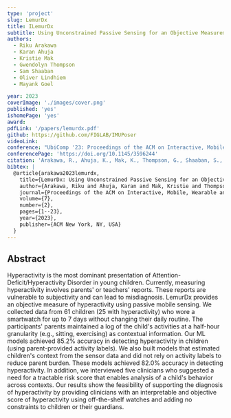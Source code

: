 ```yaml
---
type: 'project'
slug: LemurDx
title: ILemurDx
subtitle: Using Unconstrained Passive Sensing for an Objective Measurement of Hyperactivity in Children with no Parent Input
authors:
  - Riku Arakawa
  - Karan Ahuja
  - Kristie Mak
  - Gwendolyn Thompson
  - Sam Shaaban
  - Oliver Lindhiem
  - Mayank Goel

year: 2023
coverImage: './images/cover.png'
published: 'yes'
ishomePage: 'yes'
award:
pdfLink: '/papers/lemurdx.pdf'
github: https://github.com/FIGLAB/IMUPoser
videoLink:
conference: "UbiComp '23: Proceedings of the ACM on Interactive, Mobile, Wearable and Ubiquitous Technologies"
conferencePage: 'https://doi.org/10.1145/3596244'
citation: 'Arakawa, R., Ahuja, K., Mak, K., Thompson, G., Shaaban, S., Lindhiem, O., & Goel, M. (2023). LemurDx: Using Unconstrained Passive Sensing for an Objective Measurement of Hyperactivity in Children with no Parent Input. Proceedings of the ACM on Interactive, Mobile, Wearable and Ubiquitous Technologies, 7(2), 1-23.'
bibtex: |
  @article{arakawa2023lemurdx,
    title={LemurDx: Using Unconstrained Passive Sensing for an Objective Measurement of Hyperactivity in Children with no Parent Input},
    author={Arakawa, Riku and Ahuja, Karan and Mak, Kristie and Thompson, Gwendolyn and Shaaban, Sam and Lindhiem, Oliver and Goel, Mayank},
    journal={Proceedings of the ACM on Interactive, Mobile, Wearable and Ubiquitous Technologies},
    volume={7},
    number={2},
    pages={1--23},
    year={2023},
    publisher={ACM New York, NY, USA}
  }
---
```


## Abstract

Hyperactivity is the most dominant presentation of Attention-Deficit/Hyperactivity Disorder in young children. Currently, measuring hyperactivity involves parents' or teachers' reports. These reports are vulnerable to subjectivity and can lead to misdiagnosis. LemurDx provides an objective measure of hyperactivity using passive mobile sensing. We collected data from 61 children (25 with hyperactivity) who wore a smartwatch for up to 7 days without changing their daily routine. The participants' parents maintained a log of the child's activities at a half-hour granularity (e.g., sitting, exercising) as contextual information. Our ML models achieved 85.2% accuracy in detecting hyperactivity in children (using parent-provided activity labels). We also built models that estimated children's context from the sensor data and did not rely on activity labels to reduce parent burden. These models achieved 82.0% accuracy in detecting hyperactivity. In addition, we interviewed five clinicians who suggested a need for a tractable risk score that enables analysis of a child's behavior across contexts. Our results show the feasibility of supporting the diagnosis of hyperactivity by providing clinicians with an interpretable and objective score of hyperactivity using off-the-shelf watches and adding no constraints to children or their guardians.
